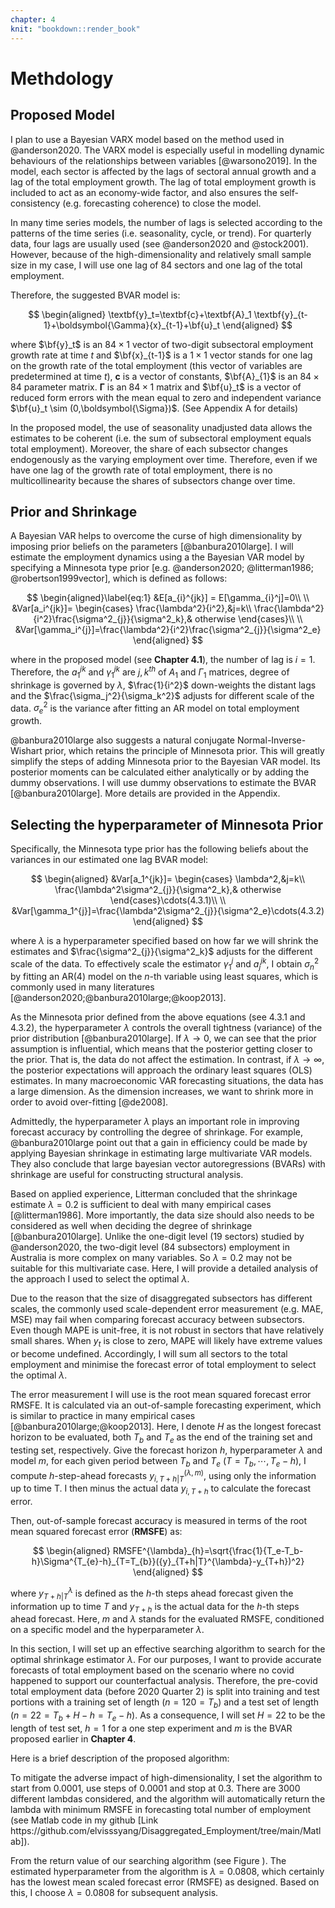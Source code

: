 ```yaml
---
chapter: 4
knit: "bookdown::render_book"
---
```




# Methdology

## Proposed Model

I plan to use a Bayesian VARX model based on the method used in @anderson2020. The VARX model is especially useful in modelling dynamic behaviours of the relationships between variables [@warsono2019]. In the model, each sector is affected by the lags of sectoral annual growth and a lag of the total employment growth. The lag of total employment growth is included to act as an economy-wide factor, and also ensures the self-consistency (e.g. forecasting coherence) to close the model. 



In many time series models, the number of lags is selected according to the patterns of the time series (i.e. seasonality, cycle, or trend). For quarterly data, four lags are usually used (see @anderson2020 and @stock2001). However, because of the high-dimensionality and relatively small sample size in my case, I will use one lag of 84 sectors and one lag of the total employment. 

Therefore, the suggested BVAR model is: 

$$
\begin{aligned}
\textbf{y}_t=\textbf{c}+\textbf{A}_1 \textbf{y}_{t-1}+\boldsymbol{\Gamma}{x}_{t-1}+\bf{u}_t
\end{aligned}
$$

where $\bf{y}_t$ is an $84\times1$ vector of two-digit subsectoral employment growth rate at time $t$  and $\bf{x}_{t-1}$ is a $1\times1$ vector stands for one lag on the growth rate of the total employment (this vector of variables are predetermined at time $t$), $\textbf{c}$ is a vector of constants, $\bf{A}_{1}$ is an $84\times84$ parameter matrix. $\boldsymbol{\Gamma}$ is an $84\times1$ matrix and $\bf{u}_t$ is a vector of reduced form errors with the mean equal to zero and independent variance $\bf{u}_t \sim (0,\boldsymbol{\Sigma})$. (See Appendix A for details)

In the proposed model, the use of seasonality unadjusted data allows the estimates to be coherent (i.e. the sum of subsectoral employment equals total employment). Moreover, the share of each subsector changes endogenously as the varying employment over time. Therefore, even if we have one lag of the growth rate of total employment, there is no multicollinearity because the shares of subsectors change over time. 




## Prior and Shrinkage

A Bayesian VAR helps to overcome the curse of high dimensionality by imposing prior beliefs on the parameters [@banbura2010large]. I will estimate the employment dynamics using a the Bayesian VAR model by specifying a Minnesota type prior [e.g. @anderson2020; @litterman1986; @robertson1999vector], which is defined as follows: 



$$
\begin{aligned}\label{eq:1}
&E[a_{i}^{jk}] = E[\gamma_{i}^j]=0\\
\\
&Var[a_i^{jk}]= 
\begin{cases}
\frac{\lambda^2}{i^2},&j=k\\
\frac{\lambda^2}{i^2}\frac{\sigma^2_{j}}{\sigma^2_k},& otherwise
\end{cases}\\
\\
&Var[\gamma_i^{j}]=\frac{\lambda^2}{i^2}\frac{\sigma^2_{j}}{\sigma^2_e}
\end{aligned}
$$

where in the proposed model (see **Chapter 4.1**), the number of lag is $i=1$. Therefore, the $a_{1}^{jk}$ and $\gamma_{1}^{jk}$ are ${j,k}^{th}$ of $A_1$ and $\Gamma_1$ matrices,  degree of shrinkage is governed by $\lambda$, $\frac{1}{i^2}$ down-weights the distant lags and the $\frac{\sigma_j^2}{\sigma_k^2}$ adjusts for different scale of the data. $\sigma^2_e$ is the variance after fitting an AR model on total employment growth. 




@banbura2010large also suggests a natural conjugate Normal-Inverse-Wishart prior, which retains the principle of Minnesota prior. This will greatly simplify the steps of adding Minnesota prior to the Bayesian VAR model. Its posterior moments can be calculated either analytically or by adding the dummy observations. I will use dummy observations to estimate the BVAR [@banbura2010large]. More details are provided in the Appendix.





## Selecting the hyperparameter of Minnesota Prior 

Specifically, the Minnesota type prior has the following beliefs about the variances in our estimated one lag BVAR model: 

$$
\begin{aligned}
&Var[a_1^{jk}]= 
\begin{cases}
\lambda^2,&j=k\\
\frac{\lambda^2\sigma^2_{j}}{\sigma^2_k},& otherwise
\end{cases}\cdots(4.3.1)\\
\\
&Var[\gamma_1^{j}]=\frac{\lambda^2\sigma^2_{j}}{\sigma^2_e}\cdots(4.3.2)
\end{aligned}
$$

where $\lambda$ is a hyperparameter specified based on how far we will shrink the estimates and $\frac{\sigma^2_{j}}{\sigma^2_k}$ adjusts for the different scale of the data. To effectively scale the estimator $\gamma^j_1$ and $a_j^{jk}$, I obtain $\sigma_n^2$ by fitting an AR(4) model on the $n$-th variable using least squares, which is commonly used in many literatures [@anderson2020;@banbura2010large;@koop2013]. 



As the Minnesota prior defined from the above equations (see $4.3.1$ and $4.3.2$), the hyperparameter $\lambda$ controls the overall tightness (variance) of the prior distribution [@banbura2010large]. If $\lambda\rightarrow0$, we can see that the prior assumption is influential, which means that the posterior getting closer to the prior. That is, the data do not affect the estimation. In contrast, if $\lambda\rightarrow\infty$, the posterior expectations will approach the ordinary least squares (OLS) estimates. In many macroeconomic VAR forecasting situations, the data has a large dimension. As the dimension increases, we want to shrink more in order to avoid over-fitting [@de2008]. 






Admittedly, the hyperparameter $\lambda$ plays an important role in improving forecast accuracy by controlling the degree of shrinkage. For example, @banbura2010large point out that a gain in efficiency could be made by applying  Bayesian shrinkage in estimating large multivariate VAR models. They also conclude that large bayesian vector autoregressions (BVARs) with shrinkage are useful for constructing structural analysis.






Based on applied experience, Litterman concluded that the shrinkage estimate $\lambda=0.2$ is sufficient to deal with many empirical cases [@litterman1986]. More importantly, the data size should also needs to be considered as well when deciding the degree of shrinkage [@banbura2010large]. Unlike the one-digit level (19 sectors) studied by @anderson2020, the two-digit level (84 subsectors) employment in Australia is more complex on many variables. So $\lambda=0.2$ may not be suitable for this multivariate case. Here, I will provide a detailed analysis of the approach I used to select the optimal $\lambda$.








Due to the reason that the size of disaggregated subsectors has different scales, the commonly used scale-dependent error measurement (e.g. MAE, MSE) may fail when comparing forecast accuracy between subsectors. Even though MAPE is unit-free, it is not robust in sectors that have relatively small shares. When $y_t$ is close to zero, MAPE will likely have extreme values or become undefined. Accordingly, I will sum all sectors to the total employment and minimise the forecast error of total employment to select the optimal $\lambda$.



The error measurement I will use is the root mean squared forecast error RMSFE. It is calculated via an out-of-sample forecasting experiment, which is similar to practice in many empirical cases [@banbura2010large;@koop2013]. Here, I denote $H$ as the longest forecast horizon to be evaluated, both $T_{b}$ and $T_{e}$ as the end of the training set and testing set, respectively. Give the forecast horizon $h$, hyperparameter $\lambda$ and model $m$, for each given period between $T_{b}$ and $T_{e}$ ($T=T_b,\cdots,T_{e}-h$), I compute $h$-step-ahead forecasts ${y}_{i,T+h|T}^{(\lambda,m)}$, using only the information up to time T. I then minus the actual data $y_{i,T+h}$ to calculate the forecast error.



Then, out-of-sample forecast accuracy is measured in terms of the root mean squared forecast error (**RMSFE**) as: 


$$
\begin{aligned}
RMSFE^{\lambda}_{h}=\sqrt{\frac{1}{T_e-T_b-h}\Sigma^{T_{e}-h}_{T=T_{b}}({y}_{T+h|T}^{\lambda}-y_{T+h})^2}
\end{aligned}
$$


where ${y}_{T+h|T}^{\lambda}$ is defined as the $h$-th steps ahead forecast given the information up to time $T$ and $y_{T+h}$ is the actual data for the $h$-th steps ahead forecast. Here, $m$ and $\lambda$ stands for the evaluated RMSFE, conditioned on a specific model and the hyperparameter $\lambda$. 



In this section, I will set up an effective searching algorithm to search for the optimal shrinkage estimator $\lambda$. For our purposes, I want to provide accurate forecasts of total employment based on the scenario where no covid happened to support our counterfactual analysis. Therefore, the pre-covid total employment data (before 2020 Quarter 2) is split into training and test portions with a training set of length ($n=120=T_b$) and a test set of length ($n=22=T_b+H-h=T_e-h$). As a consequence, I will set $H=22$ to be the length of test set, $h=1$ for a one step experiment and $m$ is the BVAR proposed earlier in **Chapter 4**. 


Here is a brief description of the proposed algorithm: 



\graphicspath{ {/Users/elvisyang/Desktop/hon_proj/Disaggregated_Employment/Honours_thesis/figures} }

\begin{figure}[ht]
\includegraphics[scale=0.7]{Flowchart_algo}
\centering
\caption{Proposed algorithm for selecting the optimal $\lambda$}
\label{fig:sealgo}
\end{figure}




To mitigate the adverse impact of high-dimensionality, I set the algorithm to start from $0.0001$, use steps of $0.0001$ and stop at $0.3$. There are 3000 different lambdas considered, and the algorithm will automatically return the lambda with minimum RMSFE in forecasting total number of employment (see Matlab code in my github [Link https://github.com/elvisssyang/Disaggregated_Employment/tree/main/Matlab]). 



From the return value of our searching algorithm (see Figure \ref{fig:sealgo}). The estimated hyperparameter from the algorithm is $\lambda=0.0808$, which certainly has the lowest mean scaled forecast error (RMSFE) as designed. Based on this, I choose $\lambda=0.0808$ for subsequent analysis. 



\newpage


